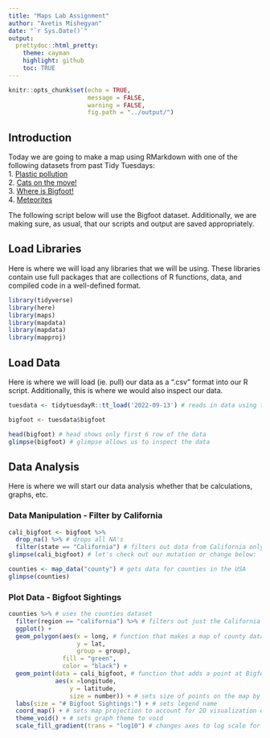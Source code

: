 ```yaml
---
title: "Maps Lab Assignment"
author: "Avetis Mishegyan"
date: "`r Sys.Date()`"
output: 
  prettydoc::html_pretty:
    theme: cayman
    highlight: github
    toc: TRUE
---
```


```r
knitr::opts_chunk$set(echo = TRUE,
                      message = FALSE,
                      warning = FALSE,
                      fig.path = "../output/")
```

## Introduction

Today we are going to make a map using RMarkdown with one of the following datasets from past Tidy Tuesdays:  
1. [Plastic pollution](https://github.com/rfordatascience/tidytuesday/blob/master/data/2021/2021-01-26)  
2. [Cats on the move!](https://github.com/rfordatascience/tidytuesday/blob/master/data/2023/2023-01-31)  
3. [Where is Bigfoot!](https://github.com/rfordatascience/tidytuesday/tree/master/data/2022/2022-09-13)  
4. [Meteorites](https://github.com/rfordatascience/tidytuesday/tree/master/data/2019/2019-06-11)  

The following script below will use the Bigfoot dataset. Additionally, we are making sure, as usual, that our scripts and output are saved appropriately.

## Load Libraries

Here is where we will load any libraries that we will be using. These libraries contain use full packages that are collections of R functions, data, and compiled code in a well-defined format.

```r
library(tidyverse)
library(here)
library(maps)
library(mapdata)
library(mapdata)
library(mapproj)
```

## Load Data

Here is where we will load (ie. pull) our data as a ".csv" format into our R script. Additionally, this is where we would also inspect our data.

```r
tuesdata <- tidytuesdayR::tt_load('2022-09-13') # reads in data using the tidytuesdayR package
```
```r
bigfoot <- tuesdata$bigfoot

head(bigfoot) # head shows only first 6 row of the data
glimpse(bigfoot) # glimpse allows us to inspect the data
```

## Data Analysis

Here is where we will start our data analysis whether that be calculations, graphs, etc.

### Data Manipulation - Filter by California

```r
cali_bigfoot <- bigfoot %>%
  drop_na() %>% # drops all NA's
  filter(state == "California") # filters out data from California only
glimpse(cali_bigfoot) # let's check out our mutation or change below:

counties <- map_data("county") # gets data for counties in the USA
glimpse(counties)
```

### Plot Data - Bigfoot Sightings

```r
counties %>% # uses the counties dataset
  filter(region == "california") %>% # filters out just the California data
  ggplot() +
  geom_polygon(aes(x = long, # function that makes a map of county data
                   y = lat,
                   group = group),
               fill = "green",
               color = "black") +
  geom_point(data = cali_bigfoot, # function that adds a point at Bigfoot sightings
             aes(x =longitude,
                 y = latitude,
                 size = number)) + # sets size of points on the map by number of sightings
  labs(size = "# Bigfoot Sightings:") + # sets legend name
  coord_map() + # sets map projection to account for 2D visualization of a globe
  theme_void() + # sets graph theme to void
  scale_fill_gradient(trans = "log10") # changes axes to log scale for easier interpretation
```